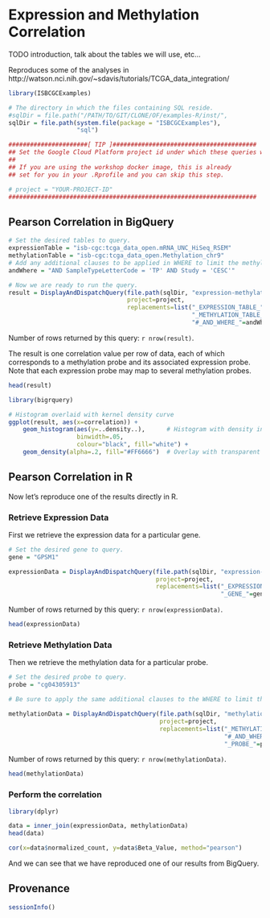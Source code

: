# Expression and Methylation Correlation

TODO introduction, talk about the tables we will use, etc...

Reproduces some of the analyses in http://watson.nci.nih.gov/~sdavis/tutorials/TCGA_data_integration/

```r
library(ISBCGCExamples)

# The directory in which the files containing SQL reside.
#sqlDir = file.path("/PATH/TO/GIT/CLONE/OF/examples-R/inst/", 
sqlDir = file.path(system.file(package = "ISBCGCExamples"),
                   "sql")
```

```r
######################[ TIP ]########################################
## Set the Google Cloud Platform project id under which these queries will run.
## 
## If you are using the workshop docker image, this is already
## set for you in your .Rprofile and you can skip this step.

# project = "YOUR-PROJECT-ID"
#####################################################################
```

## Pearson Correlation in BigQuery

```r
# Set the desired tables to query.
expressionTable = "isb-cgc:tcga_data_open.mRNA_UNC_HiSeq_RSEM"
methylationTable = "isb-cgc:tcga_data_open.Methylation_chr9"
# Add any additional clauses to be applied in WHERE to limit the methylation data further.
andWhere = "AND SampleTypeLetterCode = 'TP' AND Study = 'CESC'"

# Now we are ready to run the query.
result = DisplayAndDispatchQuery(file.path(sqlDir, "expression-methylation-correlation.sql"),
                                 project=project,
                                 replacements=list("_EXPRESSION_TABLE_"=expressionTable,
                                                   "_METHYLATION_TABLE_"=methylationTable,
                                                   "#_AND_WHERE_"=andWhere))
```
Number of rows returned by this query: `r nrow(result)`.

The result is one correlation value per row of data, each of which corresponds to a methylation probe and
its associated expression probe. Note that each expression probe may map to several methylation probes.
```r
head(result)
```

```r
library(bigrquery)

# Histogram overlaid with kernel density curve
ggplot(result, aes(x=correlation)) + 
    geom_histogram(aes(y=..density..),      # Histogram with density instead of count on y-axis
                   binwidth=.05,
                   colour="black", fill="white") +
    geom_density(alpha=.2, fill="#FF6666")  # Overlay with transparent density plot
```

## Pearson Correlation in R

Now let's reproduce one of the results directly in R.

### Retrieve Expression Data

First we retrieve the expression data for a particular gene.
```r
# Set the desired gene to query.
gene = "GPSM1"

expressionData = DisplayAndDispatchQuery(file.path(sqlDir, "expression-data.sql"),
                                         project=project,
                                         replacements=list("_EXPRESSION_TABLE_"=expressionTable,
                                                           "_GENE_"=gene))
```
Number of rows returned by this query: `r nrow(expressionData)`.

```r
head(expressionData)
```

### Retrieve Methylation Data

Then we retrieve the methylation data for a particular probe.

```r
# Set the desired probe to query.
probe = "cg04305913"

# Be sure to apply the same additional clauses to the WHERE to limit the methylation data further.

methylationData = DisplayAndDispatchQuery(file.path(sqlDir, "methylation-data.sql"),
                                          project=project,
                                          replacements=list("_METHYLATION_TABLE_"=methylationTable,
                                                            "#_AND_WHERE_"=andWhere,
                                                            "_PROBE_"=probe))
```

Number of rows returned by this query: `r nrow(methylationData)`.

```r
head(methylationData)
```

### Perform the correlation

```r
library(dplyr)

data = inner_join(expressionData, methylationData)
head(data)
```

```r
cor(x=data$normalized_count, y=data$Beta_Value, method="pearson")
```

And we can see that we have reproduced one of our results from BigQuery.

## Provenance
```r
sessionInfo()
```
